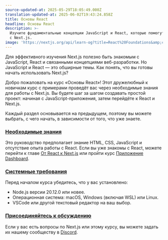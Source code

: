 ```yaml
---
source-updated-at: 2025-05-29T18:05:49.000Z
translation-updated-at: 2025-06-02T19:43:24.858Z
title: Основы React
headline: Основы React
description: >-
  Изучите фундаментальные концепции JavaScript и React, которые помогут вам начать работу
  с Next.js.
image: 'https://nextjs.org/api/learn-og?title=React%20Foundations&amp;chapter=1'
---
```


Для эффективного изучения Next.js полезно быть знакомым с JavaScript, React и связанными концепциями веб-разработки. Но JavaScript и React — это обширные темы. Как понять, что вы готовы начать использовать Next.js?

Добро пожаловать на курс «Основы React»! Этот дружелюбный к новичкам курс с примерами проведёт вас через необходимые знания для работы с Next.js. Вы будете шаг за шагом создавать простой проект: начиная с JavaScript-приложения, затем перейдёте к React и Next.js.

Каждый раздел основывается на предыдущем, поэтому вы можете выбрать, с чего начать, в зависимости от того, что уже знаете.

### [Необходимые знания](#prerequisite-knowledge)

Это руководство предполагает знание HTML, CSS, JavaScript и отсутствие опыта работы с React. Если вы уже знакомы с React, можете перейти к главе [От React к Next.js](/learn/react-foundations/from-react-to-nextjs) или пройти курс [Приложение Dashboard](/learn/dashboard-app).

### [Системные требования](#system-requirements)

Перед началом курса убедитесь, что у вас установлено:

*   Node.js версии 20.12.0 или новее.
*   Операционная система: macOS, Windows (включая WSL) или Linux.
*   VSCode или другой текстовый редактор на ваш выбор.

### [Присоединяйтесь к обсуждению](#join-the-conversation)

Если у вас есть вопросы по Next.js или этому курсу, вы можете задать их нашему сообществу в [Discord](https://discord.gg/Q3AsD4efFC).